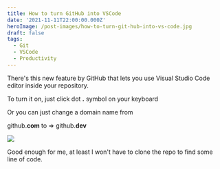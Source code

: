 ```yaml
---
title: How to turn GitHub into VSCode
date: '2021-11-11T22:00:00.000Z'
heroImage: /post-images/how-to-turn-git-hub-into-vs-code.jpg
draft: false
tags:
  - Git
  - VSCode
  - Productivity
---
```


There's this new feature by GitHub that lets you use Visual Studio Code editor inside your repository.

To turn it on, just click dot **.** symbol on your keyboard

Or you can just change a domain name from

github.**com** to => github.**dev**

![](/post-images/2021-11-github-shortcut.gif)

Good enough for me, at least I won't have to clone the repo to find some line of code.
